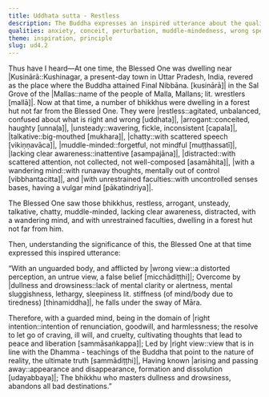 ```yaml
---
title: Uddhata sutta - Restless
description: The Buddha expresses an inspired utterance about the qualities of a person who falls under the sway of Māra and of one who overcomes all bad destinations.
qualities: anxiety, conceit, perturbation, muddle-mindedness, wrong speech, distraction, non-restraint, wrong view, dullness, drowsiness, self-control, right view, right intention
theme: inspiration, principle
slug: ud4.2
---
```


Thus have I heard—At one time, the Blessed One was dwelling near |Kusinārā::Kushinagar, a present-day town in Uttar Pradesh, India, revered as the place where the Buddha attained Final Nibbāna. [kusinārā]| in the Sal Grove of the |Mallas::name of the people of Malla, Mallans; lit. wrestlers [mallā]|. Now at that time, a number of bhikkhus were dwelling in a forest hut not far from the Blessed One. They were |restless::agitated, unbalanced, confused about what is right and wrong [uddhata]|, |arrogant::conceited, haughty [unnaḷa]|, |unsteady::wavering, fickle, inconsistent [capala]|, |talkative::big-mouthed [mukhara]|, |chatty::with scattered speech [vikiṇṇavāca]|, |muddle-minded::forgetful, not mindful [muṭṭhassatī]|, |lacking clear awareness::inattentive [asampajāna]|, |distracted::with scattered attention, not collected, not well-composed [asamāhita]|, |with a wandering mind::with runaway thoughts, mentally out of control [vibbhantacitta]|, and |with unrestrained faculties::with uncontrolled senses bases, having a vulgar mind [pākatindriya]|.

The Blessed One saw those bhikkhus, restless, arrogant, unsteady, talkative, chatty, muddle-minded, lacking clear awareness, distracted, with a wandering mind, and with unrestrained faculties, dwelling in a forest hut not far from him.

Then, understanding the significance of this, the Blessed One at that time expressed this inspired utterance:

“With an unguarded body,
and afflicted by |wrong view::a distorted perception, an untrue view, a false belief [micchādiṭṭhi]|;
Overcome by |dullness and drowsiness::lack of mental clarity or alertness, mental sluggishness, lethargy, sleepiness lit. stiffness (of mind/body due to tiredness) [thinamiddha]|,
he falls under the sway of Māra.

Therefore, with a guarded mind,
being in the domain of |right intention::intention of renunciation, goodwill, and harmlessness; the resolve to let go of craving, ill will, and cruelty, cultivating thoughts that lead to peace and liberation [sammāsaṅkappa]|;
Led by |right view::view that is in line with the Dhamma - teachings of the Buddha that point to the nature of reality, the ultimate truth [sammādiṭṭhi]|,
Having known |arising and passing away::appearance and disappearance, formation and dissolution [udayabbaya]|;
The bhikkhu who masters dullness and drowsiness,
abandons all bad destinations.”
